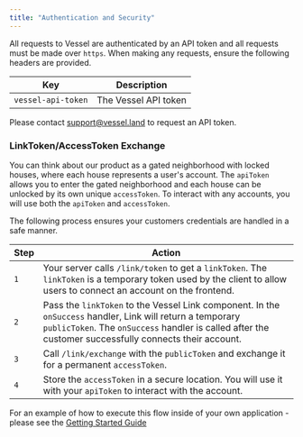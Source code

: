 ```yaml
---
title: "Authentication and Security"
---
```


All requests to Vessel are authenticated by an API token and all requests must be made over `https`. When making any requests, ensure the following headers are provided.

| Key                | Description          |
| ------------------ | -------------------- |
| `vessel-api-token` | The Vessel API token |

<Note>

Please contact [support@vessel.land](mailto:support@vessel.land) to request an API token.

</Note>

### LinkToken/AccessToken Exchange

You can think about our product as a gated neighborhood with locked houses, where each house represents a user's account. The `apiToken` allows you to enter the gated neighborhood and each house can be unlocked by its own unique `accessToken`. To interact with any accounts, you will use both the `apiToken` and `accessToken`.

The following process ensures your customers credentials are handled in a safe manner.

| Step | Action                                                                                                                                                                                                               |
| ---- | -------------------------------------------------------------------------------------------------------------------------------------------------------------------------------------------------------------------- |
| `1`  | Your server calls `/link/token` to get a `linkToken`. The `linkToken` is a temporary token used by the client to allow users to connect an account on the frontend.                                                  |
| `2`  | Pass the `linkToken` to the Vessel Link component. In the `onSuccess` handler, Link will return a temporary `publicToken`. The `onSuccess` handler is called after the customer successfully connects their account. |
| `3`  | Call `/link/exchange` with the `publicToken` and exchange it for a permanent `accessToken`.                                                                                                                          |
| `4`  | Store the `accessToken` in a secure location. You will use it with your `apiToken` to interact with the account.                                                                                                     |

For an example of how to execute this flow inside of your own application - please see the [Getting Started Guide](/getting-started)

